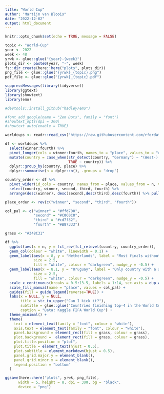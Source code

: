 ```yaml
---
title: "World Cup"
author: "Martijn van Bloois"
date: "2022-12-02"
output: html_document
---
```


```r
knitr::opts_chunk$set(echo = TRUE, message = FALSE)
```

```r
topic <- "World-Cup"
year <- 2022
week <- 48
yrwk <- glue::glue("{year}-{week}")
plots_dir <- paste0(year, "-", week)
fs::dir_create(here::here("plots", plots_dir))
png_file <- glue::glue("{yrwk}_{topic}.png")
pdf_file <- glue::glue("{yrwk}_{topic}.pdf")
```

```r
suppressMessages(library(tidyverse))
library(ggtext)
library(showtext)
library(emo)
```

```r
#devtools::install_github("hadley/emo")

#font_add_google(name = "Zen Dots", family = "font")
#showtext_opts(dpi = 300)
#showtext_auto(enable = TRUE)
```


```r
worldcups <- readr::read_csv('https://raw.githubusercontent.com/rfordatascience/tidytuesday/master/data/2022/2022-11-29/worldcups.csv')
```

```r
df <- worldcups %>% 
  select(winner:fourth) %>% 
  pivot_longer(cols = winner:fourth, names_to = "place", values_to = "country") %>% 
  mutate(country = case_when(str_detect(country, "Germany") ~ "(West-) Germany",
                             TRUE ~ country)) %>% 
  dplyr::group_by(country, place) %>%
  dplyr::summarise(n = dplyr::n(), .groups = "drop") 

country_order <- df %>%
  pivot_wider(id_cols = country, names_from = place, values_from = n, values_fill = 0) %>% 
  select(country, winner, second, third, fourth) %>% 
  arrange(desc(winner), desc(second),desc(third),desc(fourth)) %>% pull(country)

place_order <- rev(c("winner", "second", "third", "fourth"))

col_pal <- c("winner" = "#ffd700",
             "second" = "#C0C0C0",
             "third" = "#cd7f32",
             "fourth" = "#B87333")

grass <- "#348C31"
```

```r
df %>% 
  ggplot(aes(x = n, y = fct_rev(fct_relevel(country, country_order)), fill = fct_relevel(place, place_order))) +
  geom_col(colour = "white", linewidth = 0.1) +
  geom_label(aes(x = 8, y = "Netherlands", label = "Most finals without winning a World Cup final"),
             size = 2.5,
             fill = "white", colour = "darkgreen", nudge_y = -0.5) +
  geom_label(aes(x = 8.1, y = "Uruguay", label = "Only country with a small population to win a final"),
             size = 2.5,
             fill = "white", colour = "darkgreen", nudge_y = -0.5) +
  scale_x_continuous(breaks = 0.5:13.5, labels = 1:14, sec.axis = dup_axis()) +
  scale_fill_manual(name = "place", values = col_pal) +
  guides(fill = guide_legend(reverse=TRUE)) +
  labs(x = NULL, y = NULL,
       title = str_to_upper("Can I kick it?"),
       subtitle = glue::glue("Countries finishing top-4 in the World Cup {emo::ji('soccer')} 1930-2018"),
       caption = "Data: Kaggle FIFA World Cup") +
  theme_minimal() +
  theme(
    text = element_text(family = "font", colour = "white"),
    axis.text = element_text(family = "font", colour = "white"),
    panel.background = element_rect(fill = grass, colour = grass),
    plot.background =  element_rect(fill = grass, colour = grass),
    plot.title.position = "plot",
    plot.title = element_text(hjust = 0.5),
    plot.subtitle = element_markdown(hjust = 0.5),
    panel.grid.major.y = element_blank(),
    panel.grid.minor.x = element_blank(),
    legend.position = "bottom"
  )
```


```r
ggsave(here::here("plots", yrwk, png_file),
      width = 5, height = 8, dpi = 300, bg = "black",
      device = "png")
```


